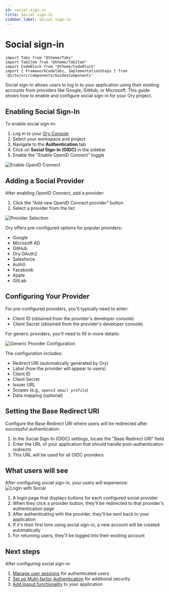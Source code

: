 ```yaml
---
id: social-sign-in
title: Social sign-in
sidebar_label: Social sign-in
---
```


# Social sign-in

```mdx-code-block
import Tabs from "@theme/Tabs"
import TabItem from "@theme/TabItem"
import CodeBlock from "@theme/CodeBlock"
import { FrameworkCodeTabs, ImplementationSteps } from '@site/src/components/GuidesComponents'
```

Social sign-in allows users to log in to your application using their existing accounts from providers like Google, GitHub, or
Microsoft. This guide shows how to enable and configure social sign-in for your Ory project.

## Enabling Social Sign-In

To enable social sign-in:

1. Log in to your [Ory Console](https://console.ory.sh/)
2. Select your workspace and project
3. Navigate to the **Authentication** tab
4. Click on **Social Sign-In (OIDC)** in the sidebar
5. Enable the "Enable OpenID Connect" toggle

![Enable OpenID Connect](../_assets/oidc-toggle.png)

## Adding a Social Provider

After enabling OpenID Connect, add a provider:

1. Click the "Add new OpenID Connect provider" button
2. Select a provider from the list:

![Provider Selection](../_assets/provider-list.png)

Ory offers pre-configured options for popular providers:

- Google
- Microsoft AD
- GitHub
- Ory OAuth2
- Salesforce
- Auth0
- Facebook
- Apple
- GitLab

## Configuring Your Provider

For pre-configured providers, you'll typically need to enter:

- Client ID (obtained from the provider's developer console)
- Client Secret (obtained from the provider's developer console)

For generic providers, you'll need to fill in more details:

![Generic Provider Configuration](../_assets/generic-config.png)

The configuration includes:

- Redirect URI (automatically generated by Ory)
- Label (how the provider will appear to users)
- Client ID
- Client Secret
- Issuer URL
- Scopes (e.g., `openid email profile`)
- Data mapping (optional)

## Setting the Base Redirect URI

Configure the Base Redirect URI where users will be redirected after successful authentication:

1. In the Social Sign-In (OIDC) settings, locate the "Base Redirect URI" field
2. Enter the URL of your application that should handle post-authentication redirects
3. This URL will be used for all OIDC providers

## What users will see

After configuring social sign-in, your users will experience: ![Login with Social](../_assets/login-with-social.png)

1. A login page that displays buttons for each configured social provider
2. When they click a provider button, they'll be redirected to that provider's authentication page
3. After authenticating with the provider, they'll be sent back to your application
4. If it's their first time using social sign-in, a new account will be created automatically
5. For returning users, they'll be logged into their existing account

## Next steps

After configuring social sign-in:

1. [Manage user sessions](/docs/identities/get-started/session-management.mdx) for authenticated users
2. [Set up Multi-factor Authentication](/docs/identities/get-started/mfa.mdx) for additional security
3. [Add logout functionality](/docs/identities/get-started/sign-out.mdx) to your application
